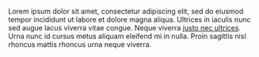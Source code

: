 
Lorem ipsum dolor sit amet, consectetur adipiscing elit, sed do eiusmod tempor incididunt ut labore et dolore magna aliqua. Ultrices in iaculis nunc sed augue lacus viverra vitae congue. Neque viverra [justo nec ultrices](#). Urna nunc id cursus metus aliquam eleifend mi in nulla. Proin sagittis nisl rhoncus mattis rhoncus urna neque viverra.
